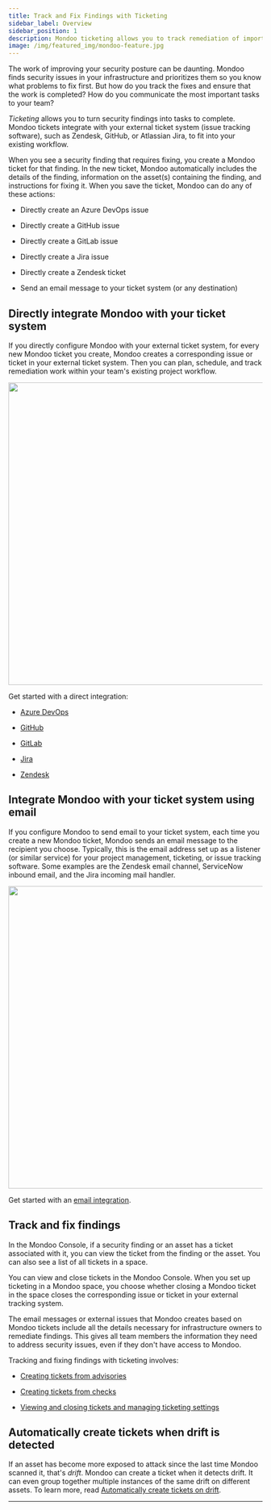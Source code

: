 ```yaml
---
title: Track and Fix Findings with Ticketing
sidebar_label: Overview
sidebar_position: 1
description: Mondoo ticketing allows you to track remediation of important security findings in your ticket system of choice, such as Jira, GitHub, GitLab, or Zendesk.
image: /img/featured_img/mondoo-feature.jpg
---
```



The work of improving your security posture can be daunting. Mondoo finds security issues in your infrastructure and prioritizes them so you know what problems to fix first. But how do you track the fixes and ensure that the work is completed? How do you communicate the most important tasks to your team?

*Ticketing* allows you to turn security findings into tasks to complete. Mondoo tickets integrate with your external ticket system (issue tracking software), such as Zendesk, GitHub, or Atlassian Jira, to fit into your existing workflow.

When you see a security finding that requires fixing, you create a Mondoo ticket for that finding. In the new ticket, Mondoo automatically includes the details of the finding, information on the asset(s) containing the finding, and instructions for fixing it. When you save the ticket, Mondoo can do any of these actions:

- Directly create an Azure DevOps issue

- Directly create a GitHub issue

- Directly create a GitLab issue

- Directly create a Jira issue

- Directly create a Zendesk ticket

- Send an email message to your ticket system (or any destination)

## Directly integrate Mondoo with your ticket system

If you directly configure Mondoo with your external ticket system, for every new Mondoo ticket you create, Mondoo creates a corresponding issue or ticket in your external ticket system. Then you can plan, schedule, and track remediation work within your team's existing project workflow.

<img src={ticketingDirectDiagram} width="600" />

Get started with a direct integration:

- [Azure DevOps](/platform/ticketing/setup-azuredevops/)

- [GitHub](/platform/ticketing/setup-github/)

- [GitLab](/platform/ticketing/setup-gitlab/)

- [Jira](/platform/ticketing/setup/)

- [Zendesk](/platform/ticketing/setup-zendesk/)

## Integrate Mondoo with your ticket system using email

If you configure Mondoo to send email to your ticket system, each time you create a new Mondoo ticket, Mondoo sends an email message to the recipient you choose. Typically, this is the email address set up as a listener (or similar service) for your project management, ticketing, or issue tracking software. Some examples are the Zendesk email channel, ServiceNow inbound email, and the Jira incoming mail handler.

<img src={ticketingEmailDiagram} width="600" />

Get started with an [email integration](/platform/ticketing/setup-email/).

## Track and fix findings

In the Mondoo Console, if a security finding or an asset has a ticket associated with it, you can view the ticket from the finding or the asset. You can also see a list of all tickets in a space.

You can view and close tickets in the Mondoo Console. When you set up ticketing in a Mondoo space, you choose whether closing a Mondoo ticket in the space closes the corresponding issue or ticket in your external tracking system.

The email messages or external issues that Mondoo creates based on Mondoo tickets include all the details necessary for infrastructure owners to remediate findings. This gives all team members the information they need to address security issues, even if they don't have access to Mondoo.

Tracking and fixing findings with ticketing involves:

- [Creating tickets from advisories](/platform/ticketing/advisories/)

- [Creating tickets from checks](/platform/ticketing/checks/)

- [Viewing and closing tickets and managing ticketing settings](/platform/ticketing/manage/)

## Automatically create tickets when drift is detected

If an asset has become more exposed to attack since the last time Mondoo scanned it, that's _drift_. Mondoo can create a ticket when it detects drift. It can even group together multiple instances of the same drift on different assets. To learn more, read [Automatically create tickets on drift](/platform/ticketing/manage#automatically-create-tickets-on-drift).

---
